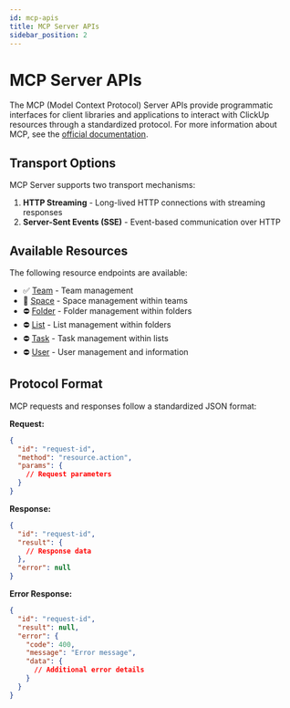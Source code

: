 ```yaml
---
id: mcp-apis
title: MCP Server APIs
sidebar_position: 2
---
```


# MCP Server APIs

The MCP (Model Context Protocol) Server APIs provide programmatic interfaces for client libraries and applications to interact with ClickUp resources through a standardized protocol. For more information about MCP, see the [official documentation](https://modelcontextprotocol.io/docs/getting-started/intro).

## Transport Options

MCP Server supports two transport mechanisms:

1. **HTTP Streaming** - Long-lived HTTP connections with streaming responses
2. **Server-Sent Events (SSE)** - Event-based communication over HTTP

## Available Resources

The following resource endpoints are available:

- ✅ [Team](./team.md) - Team management
- 🚧 [Space](./space.md) - Space management within teams
- ⛔️ [Folder](./folder.md) - Folder management within folders
- ⛔️ [List](./list.md) - List management within folders
- ⛔️ [Task](./task.md) - Task management within lists
- ⛔️ [User](./user.md) - User management and information

## Protocol Format

MCP requests and responses follow a standardized JSON format:

**Request:**
```json
{
  "id": "request-id",
  "method": "resource.action",
  "params": {
    // Request parameters
  }
}
```

**Response:**
```json
{
  "id": "request-id",
  "result": {
    // Response data
  },
  "error": null
}
```

**Error Response:**
```json
{
  "id": "request-id",
  "result": null,
  "error": {
    "code": 400,
    "message": "Error message",
    "data": {
      // Additional error details
    }
  }
}
```
